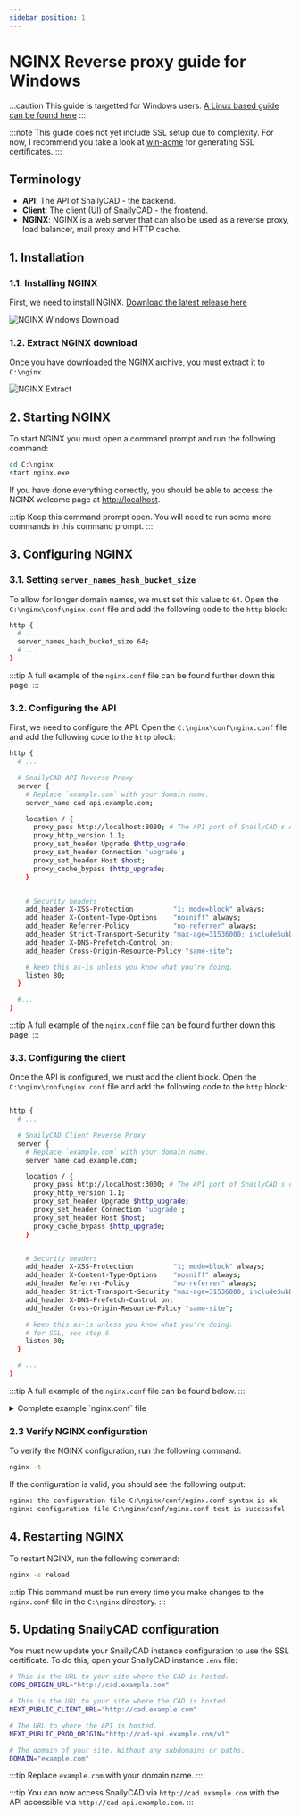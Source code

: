 ```yaml
---
sidebar_position: 1
---
```


# NGINX Reverse proxy guide for Windows

:::caution
This guide is targetted for Windows users. [A Linux based guide can be found here](/docs/installations/reverse-proxies/nginx)
:::

:::note
This guide does not yet include SSL setup due to complexity. For now, I recommend you take a look at [win-acme](https://win-acme.com) for generating SSL certificates.
:::

## Terminology

- **API**: The API of SnailyCAD - the backend.
- **Client**: The client (UI) of SnailyCAD - the frontend.
- **NGINX**: NGINX is a web server that can also be used as a reverse proxy, load balancer, mail proxy and HTTP cache.

## 1. Installation

### 1.1. Installing NGINX

First, we need to install NGINX. [Download the latest release here](https://nginx.org/en/download.html)

![NGINX Windows Download](/nginx-windows/download-nginx.png)

### 1.2. Extract NGINX download

Once you have downloaded the NGINX archive, you must extract it to `C:\nginx`.

![NGINX Extract](/nginx-windows/extract-nginx.png)

## 2. Starting NGINX

To start NGINX you must open a command prompt and run the following command:

```bash
cd C:\nginx
start nginx.exe
```

If you have done everything correctly, you should be able to access the NGINX welcome page at <http://localhost>.

:::tip
Keep this command prompt open. You will need to run some more commands in this command prompt.
:::

## 3. Configuring NGINX

### 3.1. Setting `server_names_hash_bucket_size`

To allow for longer domain names, we must set this value to `64`. Open the `C:\nginx\conf\nginx.conf` file and add the following code to the `http` block:

```bash
http {
  # ...
  server_names_hash_bucket_size 64;
  # ...
}
```

:::tip
A full example of the `nginx.conf` file can be found further down this page.
:::

### 3.2. Configuring the API

First, we need to configure the API. Open the `C:\nginx\conf\nginx.conf` file and add the following code to the `http` block:

```bash
http {
  # ...

  # SnailyCAD API Reverse Proxy
  server {
    # Replace `example.com` with your domain name.
    server_name cad-api.example.com;

    location / {
      proxy_pass http://localhost:8080; # The API port of SnailyCAD's API (Default: 8080)
      proxy_http_version 1.1;
      proxy_set_header Upgrade $http_upgrade;
      proxy_set_header Connection 'upgrade';
      proxy_set_header Host $host;
      proxy_cache_bypass $http_upgrade;
    }


    # Security headers
    add_header X-XSS-Protection          "1; mode=block" always;
    add_header X-Content-Type-Options    "nosniff" always;
    add_header Referrer-Policy           "no-referrer" always;
    add_header Strict-Transport-Security "max-age=31536000; includeSubDomains; preload" always;
    add_header X-DNS-Prefetch-Control on;
    add_header Cross-Origin-Resource-Policy "same-site";

    # keep this as-is unless you know what you're doing.
    listen 80;
  }

  #...
}
```

:::tip
A full example of the `nginx.conf` file can be found further down this page.
:::

### 3.3. Configuring the client

Once the API is configured, we must add the client block. Open the `C:\nginx\conf\nginx.conf` file and add the following code to the `http` block:

```bash

http {
  # ...

  # SnailyCAD Client Reverse Proxy
  server {
    # Replace `example.com` with your domain name.
    server_name cad.example.com;

    location / {
      proxy_pass http://localhost:3000; # The API port of SnailyCAD's client (Default: 3000)
      proxy_http_version 1.1;
      proxy_set_header Upgrade $http_upgrade;
      proxy_set_header Connection 'upgrade';
      proxy_set_header Host $host;
      proxy_cache_bypass $http_upgrade;
    }


    # Security headers
    add_header X-XSS-Protection          "1; mode=block" always;
    add_header X-Content-Type-Options    "nosniff" always;
    add_header Referrer-Policy           "no-referrer" always;
    add_header Strict-Transport-Security "max-age=31536000; includeSubDomains; preload" always;
    add_header X-DNS-Prefetch-Control on;
    add_header Cross-Origin-Resource-Policy "same-site";

    # keep this as-is unless you know what you're doing.
    # for SSL, see step 6
    listen 80;
  }

  # ...
}
```

:::tip
A full example of the `nginx.conf` file can be found below.
:::

<details>
  <summary>Complete example `nginx.conf` file</summary>

```bash

#user  nobody;
worker_processes  1;

#error_log  logs/error.log;
#error_log  logs/error.log  notice;
#error_log  logs/error.log  info;

#pid        logs/nginx.pid;


events {
    worker_connections  1024;
}


http {
    include       mime.types;
    default_type  application/octet-stream;
    server_names_hash_bucket_size 64;

    sendfile        on;

    keepalive_timeout  65;

    gzip  on;

    # SnailyCAD API Reverse Proxy
    server {
      # Replace `example.com` with your domain name.
      server_name cad-api.example.com;

      location / {
        proxy_pass http://localhost:8080; # The API port of SnailyCAD's API (Default: 8080)
        proxy_http_version 1.1;
        proxy_set_header Upgrade $http_upgrade;
        proxy_set_header Connection 'upgrade';
        proxy_set_header Host $host;
        proxy_cache_bypass $http_upgrade;
      }


      # Security headers
      add_header X-XSS-Protection          "1; mode=block" always;
      add_header X-Content-Type-Options    "nosniff" always;
      add_header Referrer-Policy           "no-referrer" always;
      add_header Strict-Transport-Security "max-age=31536000; includeSubDomains; preload" always;
      add_header X-DNS-Prefetch-Control on;
      add_header Cross-Origin-Resource-Policy "same-site";

      # keep this as-is unless you know what you're doing.
      listen 80;
    }


    # SnailyCAD Client Reverse Proxy
    server {
      # Replace `example.com` with your domain name.
      server_name cad.example.com;

      location / {
        proxy_pass http://localhost:3000; # The API port of SnailyCAD's client (Default: 3000)
        proxy_http_version 1.1;
        proxy_set_header Upgrade $http_upgrade;
        proxy_set_header Connection 'upgrade';
        proxy_set_header Host $host;
        proxy_cache_bypass $http_upgrade;
      }


      # Security headers
      add_header X-XSS-Protection          "1; mode=block" always;
      add_header X-Content-Type-Options    "nosniff" always;
      add_header Referrer-Policy           "no-referrer" always;
      add_header Strict-Transport-Security "max-age=31536000; includeSubDomains; preload" always;
      add_header X-DNS-Prefetch-Control on;
      add_header Cross-Origin-Resource-Policy "same-site";

      # keep this as-is unless you know what you're doing.
      listen 80;
    }

    server {
        listen       80;
        server_name  localhost;

        location / {
            root   html;
            index  index.html index.htm;
        }

        error_page   500 502 503 504  /50x.html;
        location = /50x.html {
            root   html;
        }
    }
}
```

</details>

### 2.3 Verify NGINX configuration

To verify the NGINX configuration, run the following command:

```bash
nginx -t
```

If the configuration is valid, you should see the following output:

```bash
nginx: the configuration file C:\nginx/conf/nginx.conf syntax is ok
nginx: configuration file C:\nginx/conf/nginx.conf test is successful
```

## 4. Restarting NGINX

To restart NGINX, run the following command:

```bash
nginx -s reload
```

:::tip
This command must be run every time you make changes to the `nginx.conf` file in the `C:\nginx` directory.
:::

## 5. Updating SnailyCAD configuration

You must now update your SnailyCAD instance configuration to use the SSL certificate. To do this, open your SnailyCAD instance `.env` file:

```bash
# This is the URL to your site where the CAD is hosted.
CORS_ORIGIN_URL="http://cad.example.com"

# This is the URL to your site where the CAD is hosted.
NEXT_PUBLIC_CLIENT_URL="http://cad.example.com"

# The URL to where the API is hosted.
NEXT_PUBLIC_PROD_ORIGIN="http://cad-api.example.com/v1"

# The domain of your site. Without any subdomains or paths.
DOMAIN="example.com"
```

:::tip
Replace `example.com` with your domain name.
:::

:::tip
You can now access SnailyCAD via `http://cad.example.com` with the API accessible via `http://cad-api.example.com`.
:::
